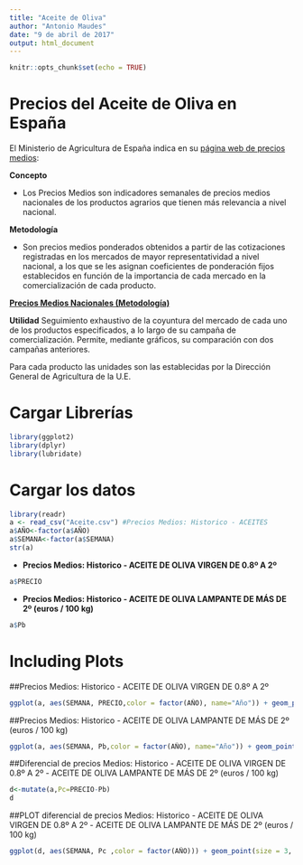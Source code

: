 ```yaml
---
title: "Aceite de Oliva"
author: "Antonio Maudes"
date: "9 de abril de 2017"
output: html_document
---
```



```r
knitr::opts_chunk$set(echo = TRUE)
```

# Precios del Aceite de Oliva en España

El Ministerio de Agricultura de España indica en su [página web de precios medios](http://www.mapama.gob.es/es/estadistica/temas/estadisticas-agrarias/economia/precios-medios-nacionales/pmn_tabla.asp):

<div class ="cool.Border">

**Concepto**

- Los Precios Medios son indicadores semanales de precios medios nacionales de los productos agrarios que tienen más relevancia a nivel nacional.  


**Metodología**

- Son precios medios ponderados obtenidos a partir de las cotizaciones registradas en los mercados de mayor representatividad a nivel nacional, a los que se les asignan coeficientes de ponderación fijos establecidos en función de la importancia de cada mercado en la comercialización de cada producto.  

**[Precios Medios Nacionales (Metodología)](http://www.mapama.gob.es/estadistica/pags/precios-medios-nacionales/Metodologia.pdf)**

**Utilidad**
Seguimiento exhaustivo de la coyuntura del mercado de cada uno de los productos especificados, a lo largo de su campaña de comercialización. Permite, mediante gráficos, su comparación con dos campañas anteriores.

Para cada producto las unidades son las establecidas por la Dirección General de Agricultura de la U.E. 

</div>

# Cargar Librerías

```r
library(ggplot2)
library(dplyr)
library(lubridate)
```


# Cargar los datos


```r
library(readr)
a <- read_csv("Aceite.csv") #Precios Medios: Historico - ACEITES
a$AÑO<-factor(a$AÑO)
a$SEMANA<-factor(a$SEMANA)
str(a)
```

- **Precios Medios: Historico - ACEITE DE OLIVA VIRGEN DE 0.8º A 2º**
```r
a$PRECIO
```



- **Precios Medios: Historico - ACEITE DE OLIVA LAMPANTE DE MÁS DE 2º (euros / 100 kg)**
```r
a$Pb
```

# Including Plots


##Precios Medios: Historico - ACEITE DE OLIVA VIRGEN DE 0.8º A 2º

```r
ggplot(a, aes(SEMANA, PRECIO,color = factor(AÑO), name="Año")) + geom_point(size = 2) + ggtitle("Precios Medios: Historico - ACEITE DE OLIVA VIRGEN DE 0.8º A 2º") + theme(plot.title = element_text(hjust = 0.5)) + scale_color_discrete(name = "Año") + xlab("Número de semana (1-52)") + ylab("Precio (euros / 100 kg)") 
```


##Precios Medios: Historico - ACEITE DE OLIVA LAMPANTE DE MÁS DE 2º (euros / 100 kg)

```r
ggplot(a, aes(SEMANA, Pb,color = factor(AÑO), name="Año")) + geom_point(size = 2) + ggtitle("Precios Medios: Historico - ACEITE DE OLIVA LAMPANTE DE MÁS DE 2º") + theme(plot.title = element_text(hjust = 0.5)) + scale_color_discrete(name = "Año") + xlab("Número de semana (1-52)") + ylab("Precio (euros / 100 kg)") 
```

##Diferencial de precios Medios: Historico - ACEITE DE OLIVA VIRGEN DE 0.8º A 2º - ACEITE DE OLIVA LAMPANTE DE MÁS DE 2º (euros / 100 kg)

```r
d<-mutate(a,Pc=PRECIO-Pb)
d
```


##PLOT diferencial de precios Medios: Historico - ACEITE DE OLIVA VIRGEN DE 0.8º A 2º - ACEITE DE OLIVA LAMPANTE DE MÁS DE 2º (euros / 100 kg)

```r
ggplot(d, aes(SEMANA, Pc ,color = factor(AÑO))) + geom_point(size = 3, alpha = .8) + ggtitle("Diferencial Precios Medios: Historico - ACEITE VIRGEN  - ACEITE LAMPANTE") + theme(plot.title = element_text(hjust = 0.5)) + scale_color_discrete(name = "Año") + xlab("Número de semana (1-52)") + ylab("Precio (euros / 100 kg)") 
```

